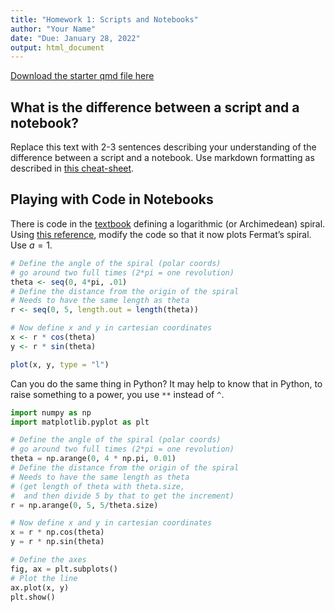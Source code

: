 ```yaml
---
title: "Homework 1: Scripts and Notebooks"
author: "Your Name"
date: "Due: January 28, 2022"
output: html_document
---
```


[Download the starter qmd file here](1-scripts-notebooks.qmd)

## What is the difference between a script and a notebook?

Replace this text with 2-3 sentences describing your understanding of the difference between a script and a notebook. Use markdown formatting as described in [this cheat-sheet](https://www.rstudio.com/wp-content/uploads/2015/02/rmarkdown-cheatsheet.pdf).


## Playing with Code in Notebooks

There is code in the [textbook](https://srvanderplas.github.io/Stat151/markdown.html) defining a logarithmic (or Archimedean) spiral. Using [this reference](https://mathworld.wolfram.com/ArchimedeanSpiral.html), modify the code so that it now plots Fermat's spiral. Use $a = 1$.

```r
# Define the angle of the spiral (polar coords)
# go around two full times (2*pi = one revolution)
theta <- seq(0, 4*pi, .01) 
# Define the distance from the origin of the spiral
# Needs to have the same length as theta
r <- seq(0, 5, length.out = length(theta))

# Now define x and y in cartesian coordinates
x <- r * cos(theta)
y <- r * sin(theta)

plot(x, y, type = "l")
```

Can you do the same thing in Python? It may help to know that in Python, to raise something to a power, you use `**` instead of `^`. 


```python
import numpy as np
import matplotlib.pyplot as plt

# Define the angle of the spiral (polar coords)
# go around two full times (2*pi = one revolution)
theta = np.arange(0, 4 * np.pi, 0.01)
# Define the distance from the origin of the spiral
# Needs to have the same length as theta 
# (get length of theta with theta.size, 
#  and then divide 5 by that to get the increment)
r = np.arange(0, 5, 5/theta.size)

# Now define x and y in cartesian coordinates
x = r * np.cos(theta)
y = r * np.sin(theta)

# Define the axes
fig, ax = plt.subplots()
# Plot the line
ax.plot(x, y)
plt.show()
```

